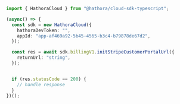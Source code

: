 ```typescript InitStripeCustomerPortalUrl.ts
import { HathoraCloud } from "@hathora/cloud-sdk-typescript";

(async() => {
  const sdk = new HathoraCloud({
    hathoraDevToken: "",
    appId: "app-af469a92-5b45-4565-b3c4-b79878de67d2",
  });

  const res = await sdk.billingV1.initStripeCustomerPortalUrl({
    returnUrl: "string",
  });


  if (res.statusCode == 200) {
    // handle response
  }
})();
```
